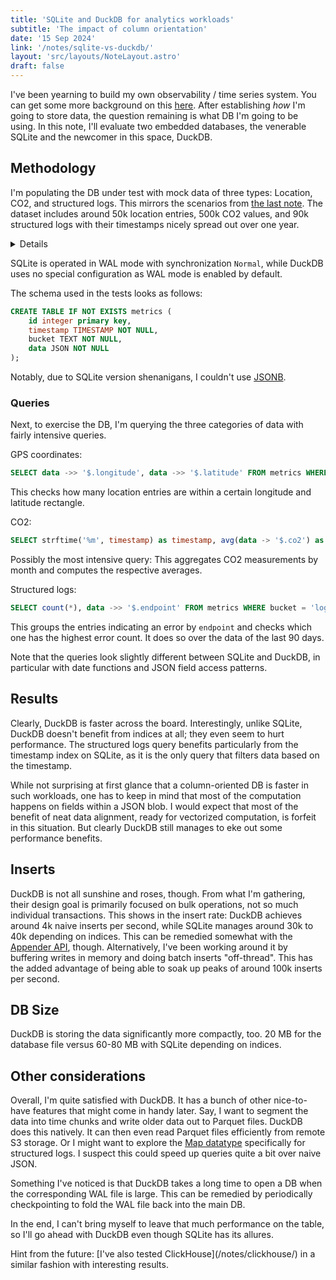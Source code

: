 ```yaml
---
title: 'SQLite and DuckDB for analytics workloads'
subtitle: 'The impact of column orientation'
date: '15 Sep 2024'
link: '/notes/sqlite-vs-duckdb/'
layout: 'src/layouts/NoteLayout.astro'
draft: false
---
```



I've been yearning to build my own observability / time series system. You can get some more
background on this [here](/notes/unstructured-data/). After establishing
_how_ I'm going to store data, the question remaining is what DB I'm going to be using.
In this note, I'll evaluate two embedded databases, the venerable SQLite and the newcomer in this
space, DuckDB.

## Methodology

I'm populating the DB under test with mock data of three types: Location, CO2, and structured
logs. This mirrors the scenarios from [the last note](/notes/unstructured-data/).
The dataset includes around 50k location entries, 500k CO2 values, and 90k structured logs
with their timestamps nicely spread out over one year.

<Details title="Full population script for reference">
	```ts
	import { faker } from "@faker-js/faker";
	import * as Throttle from 'promise-parallel-throttle';

	console.log("deleting ...");
	await fetch("http://localhost:3000/delete", {
		method: "POST",
	});
	console.log("deleted");

	faker.seed(123);

	const startDate = new Date("01/01/2023");
	const endDate = new Date("12/31/2023");
	let curDate = structuredClone(startDate);

	const payloads: Array<any> = [];

	// Location - 10m
	while (curDate.getTime() < endDate.getTime()) {
		const payload = {
			data: {
				longitude: faker.location.longitude(),
				latitude: faker.location.latitude(),
			},
			bucket: "location",
			timestamp: curDate.toISOString(),
		};
		payloads.push(payload);
		curDate = new Date(curDate.getTime() + 600_000);
	}

	// CO2 - 1m
	curDate = structuredClone(startDate);

	while (curDate.getTime() < endDate.getTime()) {
		const payload = {
			data: {
				co2: faker.number.float({ min: 0, max: 5000 }),
			},
			bucket: "co2",
			timestamp: curDate.toISOString(),
		};
		payloads.push(payload);
		curDate = new Date(curDate.getTime() + 60_000);
	}

	// Structured logs - 1h bursty
	curDate = structuredClone(startDate);

	while (curDate.getTime() < endDate.getTime()) {
		let count = 10;
		const user = faker.internet.userName();
		const endpoint = faker.internet.url();
		while (count > 0) {
			const payload = {
				data: {
					span_id: faker.number.int(),
					level: faker.datatype.boolean(0.95) ? "success" : "error",
					user,
					message: faker.company.buzzPhrase(),
					endpoint,
				},
				bucket: "logs",
				timestamp: curDate.toISOString(),
			};
			payloads.push(payload);
			curDate = new Date(curDate.getTime() + 100);
			count -= 1;
		}
		curDate = new Date(curDate.getTime() + 3_600_000);
	}

	payloads.sort(
		(a, b) => new Date(a.timestamp).getTime() - new Date(b.timestamp).getTime()
	);

	const doRequest = async (payload, idx) => {
		await fetch("http://localhost:3000", {
			method: "POST",
			body: JSON.stringify(payload),
			headers: { "Content-Type": "application/json" },
		});
	};

	const queued = payloads.map((p, idx) => () => doRequest(p, idx));

	await Throttle.all(queued, { maxInProgress: 10 });
	```
</Details>

SQLite is operated in WAL mode with synchronization `Normal`, while DuckDB uses no
special configuration as WAL mode is enabled by default.

The schema used in the tests looks as follows:

```sql
CREATE TABLE IF NOT EXISTS metrics (
	id integer primary key,
	timestamp TIMESTAMP NOT NULL,
	bucket TEXT NOT NULL,
	data JSON NOT NULL
);
```

Notably, due to SQLite version shenanigans, I couldn't use [JSONB](https://sqlite.org/draft/jsonb.html).

### Queries

Next, to exercise the DB, I'm querying the three categories of data with fairly intensive
queries.

GPS coordinates:

```sql
SELECT data ->> '$.longitude', data ->> '$.latitude' FROM metrics WHERE bucket = 'location' AND data ->> '$.longitude' > 6 AND data ->> '$.longitude' < 10 AND data ->> '$.latitude' > 45 AND data ->> '$.latitude' < 50;
```

This checks how many location entries are within a certain longitude and latitude rectangle.

CO2:

```sql
SELECT strftime('%m', timestamp) as timestamp, avg(data -> '$.co2') as avg FROM metrics WHERE bucket = 'co2' GROUP BY strftime('%m', timestamp);
```

Possibly the most intensive query: This aggregates CO2 measurements by month and computes the
respective averages.

Structured logs:

```sql
SELECT count(*), data ->> '$.endpoint' FROM metrics WHERE bucket = 'logs' AND data ->> '$.level' = 'error' AND timestamp > DATE('2024-01-01', '-90 day') GROUP BY data ->> '$.endpoint' ORDER BY count(\*);
```

This groups the entries indicating an error by `endpoint` and checks which one has the
highest error count. It does so over the data of the last 90 days.

Note that the queries look slightly different between SQLite and DuckDB, in particular with date
functions and JSON field access patterns.

## Results

<DuckDBResults />
<SQLiteResults />

Clearly, DuckDB is faster across the board. Interestingly, unlike SQLite, DuckDB doesn't benefit
from indices at all; they even seem to hurt performance. The structured logs query benefits
particularly from the timestamp index on SQLite, as it is the only query that filters data based
on the timestamp.

While not surprising at first glance that a column-oriented DB is faster in such workloads, one
has to keep in mind that most of the computation happens on fields within a JSON blob. I would
expect that most of the benefit of neat data alignment, ready for vectorized computation, is
forfeit in this situation. But clearly DuckDB still manages to eke out some performance benefits.

## Inserts

DuckDB is not all sunshine and roses, though. From what I'm gathering, their design goal is
primarily focused on bulk operations, not so much individual transactions. This shows in the
insert rate: DuckDB achieves around 4k naive inserts per second, while SQLite manages around 30k
to 40k depending on indices. This can be remedied somewhat with the
[Appender API](https://duckdb.org/docs/data/appender.html), though. Alternatively, I've
been working around it by buffering writes in memory and doing batch inserts "off-thread". This
has the added advantage of being able to soak up peaks of around 100k inserts per second.

## DB Size

DuckDB is storing the data significantly more compactly, too. 20 MB for the database file versus
60-80 MB with SQLite depending on indices.

## Other considerations

Overall, I'm quite satisfied with DuckDB. It has a bunch of other nice-to-have features that might
come in handy later. Say, I want to segment the data into time chunks and write older data out to
Parquet files. DuckDB does this natively. It can then even read Parquet files efficiently from
remote S3 storage. Or I might want to explore the
[Map datatype](https://duckdb.org/docs/sql/data_types/map.html) specifically for
structured logs. I suspect this could speed up queries quite a bit over naive JSON.

Something I've noticed is that DuckDB takes a long time to open a DB when the corresponding WAL
file is large. This can be remedied by periodically checkpointing to fold the WAL file back into
the main DB.

In the end, I can't bring myself to leave that much performance on the table, so I'll go ahead
with DuckDB even though SQLite has its allures.

<Hint>
	Hint from the future: [I've also tested ClickHouse](/notes/clickhouse/) in a similar fashion with
	interesting results.
</Hint>